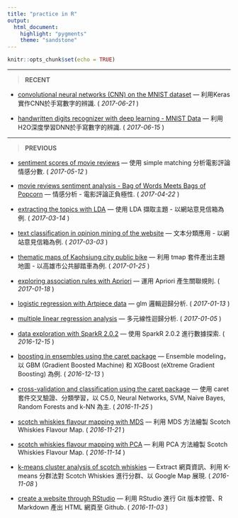 ```yaml
---
title: "practice in R"
output: 
  html_document:
    highlight: "pygments"
    theme: "sandstone"
---
```


```r
knitr::opts_chunk$set(echo = TRUE)
```

***

> __RECENT__

* [convolutional neural networks (CNN) on the MNIST dataset](./kerasCNN.html) --- 
利用Keras實作CNN於手寫數字的辨識.
( *2017-06-21* )

* [handwritten digits recognizer with deep learning - MNIST Data](./digitRecognizer.html) --- 
利用H2O深度學習DNN於手寫數字的辨識.
( *2017-06-15* )

***

> __PREVIOUS__

* [sentiment scores of movie reviews](./sentimentAnalysis.html) --- 
使用 simple matching 分析電影評論情感分數.
( *2017-05-12* )

* [movie reviews sentiment analysis - Bag of Words Meets Bags of Popcorn](./movieReviewSentiment.html) --- 
情感分析 - 電影評論正負極性.
( *2017-04-22* )

* [extracting the topics with LDA](./stspMailTopics.html) --- 
使用 LDA 擷取主題 - 以網站意見信箱為例.
( *2017-03-14* )

* [text classiﬁcation in opinion mining of the website](./stspMailService.html) --- 
文本分類應用 - 以網站意見信箱為例.
( *2017-03-03* )

* [thematic maps of Kaohsiung city public bike](./kaoCityBike.html) --- 
利用 tmap 套件產出主題地圖 - 以高雄市公共腳踏車為例.
( *2017-01-25* )

* [exploring association rules with Apriori](./associationRules.html) --- 
運用 Apriori 產生關聯規則.
( *2017-01-18* )

* [logistic regression with Artpiece data](./logisticRegression.html) --- 
glm 邏輯迴歸分析.
( *2017-01-13* )

* [multiple linear regression analysis](./linearRegression.html) --- 
多元線性迴歸分析.
( *2017-01-05* )

* [data exploration with SparkR 2.0.2](./exerciseSparkR.html) --- 
使用 SparkR 2.0.2 進行數據探索.
( *2016-12-15* )

* [boosting in ensembles using the caret package](./ensembleBoosting.html) --- 
Ensemble modeling，以 GBM (Gradient Boosted Machine) 和 XGBoost (eXtreme Gradient Boosting) 為例.
( *2016-12-13* )

* [cross-validation and classification using the caret package](./classifyWhiskies.html) --- 
使用 caret 套件交叉驗證、分類學習，以 C5.0, Neural Networks, SVM, Naive Bayes, Random Forests and k-NN 為主.
( *2016-11-25* )

* [scotch whiskies flavour mapping with MDS](./mdsWhiskies.html) --- 
利用 MDS 方法繪製 Scotch Whiskies Flavour Map. 
( *2016-11-21* )

* [scotch whiskies flavour mapping with PCA](./pcaWhiskies.html) --- 
利用 PCA 方法繪製 Scotch Whiskies Flavour Map. 
( *2016-11-14* )

* [k-means cluster analysis of scotch whiskies](./kmeansWhiskies.html) --- 
Extract 網頁資訊、利用 K-means 分群法對 Scotch Whiskies 進行分群、以 Google Map 展現. 
( *2016-11-08* )

* [create a website through RStudio](./createWebsite.html) --- 
利用 RStudio 進行 Git 版本控管、R Markdown 產出 HTML 網頁至 Github. 
( *2016-11-03* )
